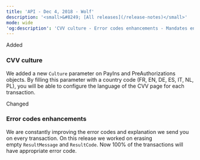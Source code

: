```yaml
---
title: 'API - Dec 4, 2018 - Wolf'  
description: '<small>&#8249; [All releases](/release-notes)</small>'  
mode: wide  
'og:description': 'CVV culture - Error codes enhancements - Mandates enhancement'  
---
```

  
  <div class="pill pill-green rn-pill">Added</div> 
  
### CVV culture  

We added a new `Culture` parameter on PayIns and PreAuthorizations objects. By filling this parameter with a country code (FR, EN, DE, ES, IT, NL, PL), you will be able to configure the language of the CVV page for each transaction.  
  <div class="pill pill-blue rn-pill">Changed</div> 
  
### Error codes enhancements  

We are constantly improving the error codes and explanation we send you on every transaction. On this release we worked on erasing empty `ResultMessage` and `ResultCode`. Now 100% of the transactions will have appropriate error code.